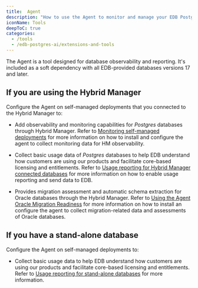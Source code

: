```yaml
---
title:  Agent
description: "How to use the Agent to monitor and manage your EDB Postgres databases"
iconName: Tools
deepToC: true
categories:
  - /tools
  - /edb-postgres-ai/extensions-and-tools
---
```


The Agent is a tool designed for database observability and reporting. It's included as a soft dependency with all EDB-provided databases versions 17 and later.

## If you are using the Hybrid Manager
 
Configure the Agent on self-managed deployments that you connected to the Hybrid Manager to: 

- Add observability and monitoring capabilities for _Postgres_ databases through Hybrid Manager. Refer to [Monitoring self-managed deployments](/edb-postgres-ai/hybrid-manager/using_hybrid_manager/monitoring/mon_ext_dbs/mon_with_agent/) for more information on how to install and configure the agent to collect monitoring data for HM observability.

- Collect basic usage data of _Postgres_ databases to help EDB understand how customers are using our products and facilitate core-based licensing and entitlements. Refer to [Usage reporting for Hybrid Manager connected databases](/edb-postgres-ai/hybrid-manager/using_hybrid_manager/monitoring/mon_ext_dbs/mon_with_agent/configure_agent/usage_reporting/) for more information on how to enable usage reporting and send data to EDB.

- Provides migration assessment and automatic schema extraction for Oracle databases through the Hybrid Manager. Refer to [Using the Agent Oracle Migration Readiness](/edb-postgres-ai/hybrid-manager/using_hybrid_manager/migration/migration_guides/agent_for_oracle_readiness/) for more information on how to install an configure the agent to collect migration-related data and assessments of Oracle databases.

## If you have a stand-alone database 

Configure the Agent on self-managed deployments to: 

- Collect basic usage data to help EDB understand how customers are using our products and facilitate core-based licensing and entitlements. Refer to [Usage reporting for stand-alone databases](usage_reporting) for more information.
